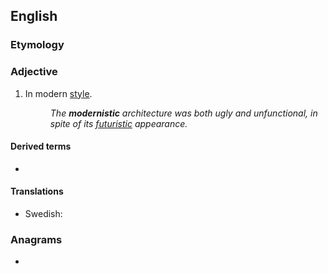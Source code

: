 ==English==

===Etymology===
{{suffix|en|modern|istic}}

===Adjective===
{{en-adj}}

# In modern [[style]].
#: ''The '''modernistic''' architecture was both ugly and unfunctional, in spite of its [[futuristic]] appearance.''

====Derived terms====
* {{l|en|modernistically}}

====Translations====
{{trans-top|}}
* Swedish: {{t+|sv|modernistisk}}
{{trans-mid}}
{{trans-bottom}}

===Anagrams===
* {{anagrams|en|crimson tide|monstricide}}